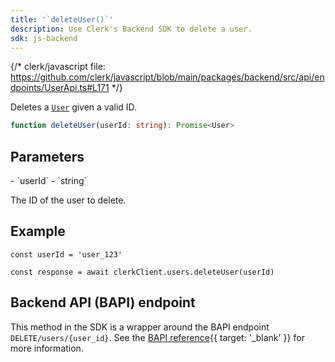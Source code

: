 ```yaml
---
title: '`deleteUser()`'
description: Use Clerk's Backend SDK to delete a user.
sdk: js-backend
---
```


{/* clerk/javascript file: https://github.com/clerk/javascript/blob/main/packages/backend/src/api/endpoints/UserApi.ts#L171 */}

Deletes a [`User`](/docs/references/backend/types/backend-user) given a valid ID.

```ts
function deleteUser(userId: string): Promise<User>
```

## Parameters

<Properties>
  - `userId`
  - `string`

  The ID of the user to delete.
</Properties>

## Example

<Include src="_partials/backend/usage" />

```tsx
const userId = 'user_123'

const response = await clerkClient.users.deleteUser(userId)
```

## Backend API (BAPI) endpoint

This method in the SDK is a wrapper around the BAPI endpoint `DELETE/users/{user_id}`. See the [BAPI reference](/docs/reference/backend-api/tag/users/delete/users/\{user_id}){{ target: '_blank' }} for more information.
